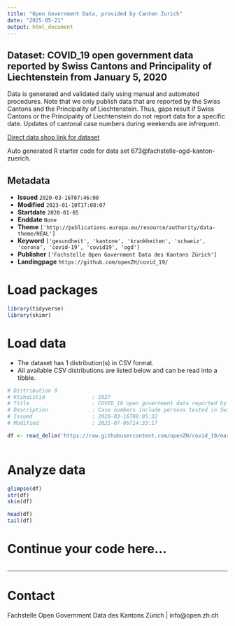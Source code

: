```yaml
---
title: "Open Government Data, provided by Canton Zurich"
date: "2025-05-21"
output: html_document
---
```


## Dataset: COVID_19 open government data reported by Swiss Cantons and Principality of Liechtenstein from January 5, 2020

Data is generated and validated daily using manual and automated procedures. Note that we only publish data that are reported by the Swiss Cantons and the Principality of Liechtenstein. Thus, gaps result if Swiss Cantons or the Principality of Liechtenstein do not report data for a specific date. Updates of cantonal case numbers during weekends are infrequent.

[Direct data shop link for dataset](https://www.zh.ch/de/politik-staat/statistik-daten/datenkatalog.html#/datasets/673@fachstelle-ogd-kanton-zuerich)

Auto generated R starter code for data set 673@fachstelle-ogd-kanton-zuerich.

## Metadata

- **Issued** `2020-03-16T07:46:00`
- **Modified** `2023-01-10T17:08:07`
- **Startdate** `2020-01-05`
- **Enddate** `None`
- **Theme** `['http://publications.europa.eu/resource/authority/data-theme/HEAL']`
- **Keyword** `['gesundheit', 'kantone', 'krankheiten', 'schweiz', 'corona', 'covid-19', 'covid19', 'ogd']`
- **Publisher** `['Fachstelle Open Government Data des Kantons Zürich']`
- **Landingpage** `https://github.com/openZH/covid_19/`


# Load packages

```r

library(tidyverse)
library(skimr)

```

# Load data

-   The dataset has 1 distribution(s) in CSV format.
-   All available CSV distributions are listed below and can be read into a tibble.

```r

# Distribution 0
# Ktzhdistid               : 1627
# Title                    : COVID_19 open government data reported by Swiss Cantons and Principality of Liechtenstein from January 5, 2020
# Description              : Case numbers include persons tested in Switzerland per Canton (26 Cantons) plus Principality of Liechtenstein. For definition of variables see Readme listed below "Further information / Weitere Informationen".
# Issued                   : 2020-03-16T08:05:32
# Modified                 : 2021-07-06T14:33:17

df <- read_delim('https://raw.githubusercontent.com/openZH/covid_19/master/COVID19_Fallzahlen_CH_total_v2.csv')



```

# Analyze data

```r

glimpse(df)
str(df)
skim(df)

head(df)
tail(df)

```

# Continue your code here...

```r

```

------------------------------------------------------------------------

# Contact

Fachstelle Open Government Data des Kantons Zürich | info@open.zh.ch
